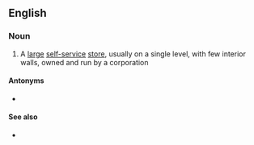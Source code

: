 {{also|big-box}}
==English==

===Noun===
{{en-noun|es}}

# A [[large]] [[self-service]] [[store]], usually on a single level, with few interior walls, owned and run by a corporation

====Antonyms====
* {{sense|large store owned and run by a corporation}} {{l|en|mom and pop}}

====See also====
* {{l|en|hypermarket}}